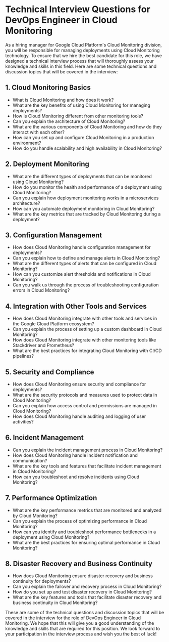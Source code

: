 

# Technical Interview Questions for DevOps Engineer in Cloud Monitoring

As a hiring manager for Google Cloud Platform's Cloud Monitoring division, you will be responsible for managing deployments using Cloud Monitoring technology. To ensure that we hire the best candidate for this role, we have designed a technical interview process that will thoroughly assess your knowledge and skills in this field. Here are some technical questions and discussion topics that will be covered in the interview:

## 1. Cloud Monitoring Basics
- What is Cloud Monitoring and how does it work?
- What are the key benefits of using Cloud Monitoring for managing deployments?
- How is Cloud Monitoring different from other monitoring tools?
- Can you explain the architecture of Cloud Monitoring?
- What are the various components of Cloud Monitoring and how do they interact with each other?
- How can you set up and configure Cloud Monitoring in a production environment?
- How do you handle scalability and high availability in Cloud Monitoring?

## 2. Deployment Monitoring
- What are the different types of deployments that can be monitored using Cloud Monitoring?
- How do you monitor the health and performance of a deployment using Cloud Monitoring?
- Can you explain how deployment monitoring works in a microservices architecture?
- How can you automate deployment monitoring in Cloud Monitoring?
- What are the key metrics that are tracked by Cloud Monitoring during a deployment?

## 3. Configuration Management
- How does Cloud Monitoring handle configuration management for deployments?
- Can you explain how to define and manage alerts in Cloud Monitoring?
- What are the different types of alerts that can be configured in Cloud Monitoring?
- How can you customize alert thresholds and notifications in Cloud Monitoring?
- Can you walk us through the process of troubleshooting configuration errors in Cloud Monitoring?

## 4. Integration with Other Tools and Services
- How does Cloud Monitoring integrate with other tools and services in the Google Cloud Platform ecosystem?
- Can you explain the process of setting up a custom dashboard in Cloud Monitoring?
- How does Cloud Monitoring integrate with other monitoring tools like Stackdriver and Prometheus?
- What are the best practices for integrating Cloud Monitoring with CI/CD pipelines?

## 5. Security and Compliance
- How does Cloud Monitoring ensure security and compliance for deployments?
- What are the security protocols and measures used to protect data in Cloud Monitoring?
- Can you explain how access control and permissions are managed in Cloud Monitoring?
- How does Cloud Monitoring handle auditing and logging of user activities?

## 6. Incident Management
- Can you explain the incident management process in Cloud Monitoring?
- How does Cloud Monitoring handle incident notification and communication?
- What are the key tools and features that facilitate incident management in Cloud Monitoring?
- How can you troubleshoot and resolve incidents using Cloud Monitoring?

## 7. Performance Optimization
- What are the key performance metrics that are monitored and analyzed by Cloud Monitoring?
- Can you explain the process of optimizing performance in Cloud Monitoring?
- How can you identify and troubleshoot performance bottlenecks in a deployment using Cloud Monitoring?
- What are the best practices for ensuring optimal performance in Cloud Monitoring?

## 8. Disaster Recovery and Business Continuity
- How does Cloud Monitoring ensure disaster recovery and business continuity for deployments?
- Can you explain the failover and recovery process in Cloud Monitoring?
- How do you set up and test disaster recovery in Cloud Monitoring?
- What are the key features and tools that facilitate disaster recovery and business continuity in Cloud Monitoring?

These are some of the technical questions and discussion topics that will be covered in the interview for the role of DevOps Engineer in Cloud Monitoring. We hope that this will give you a good understanding of the knowledge and skills that are required for this position. We look forward to your participation in the interview process and wish you the best of luck!